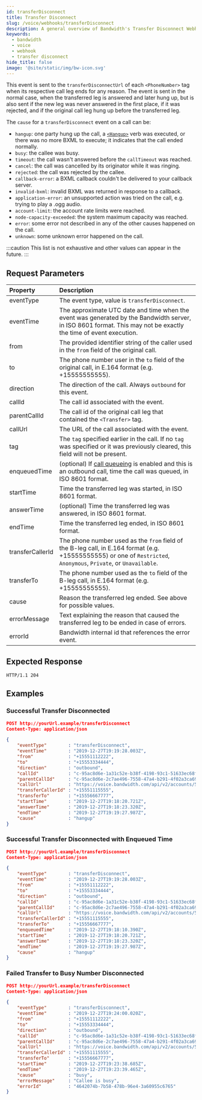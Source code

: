 ---
id: transferDisconnect
title: Transfer Disconnect
slug: /voice/webhooks/transferDisconnect
description: A general overview of Bandwidth's Transfer Disconnect Webhook
keywords:
  - bandwidth
  - voice
  - webhook
  - transfer disconnect
hide_title: false
image: '@site/static/img/bw-icon.svg'
---


This event is sent to the `transferDisconnectUrl` of each `<PhoneNumber>` tag when its respective call leg ends for any reason.
The event is sent in the normal case, when the transferred leg is answered and later hung up, but is also sent if the new leg
was never answered in the first place, if it was rejected, and if the original call leg hung up before the transferred leg.

The `cause` for a `transferDisconnect` event on a call can be:
  - `hangup`: one party hung up the call, a [`<Hangup>`](/docs/voice/bxml/hangup) verb was executed, or there was no more BXML to execute; it indicates that the call ended normally.
  - `busy`: the callee was busy.
  - `timeout`: the call wasn't answered before the `callTimeout` was reached.
  - `cancel`: the call was cancelled by its originator while it was ringing.
  - `rejected`: the call was rejected by the callee.
  - `callback-error`: a BXML callback couldn't be delivered to your callback server.
  - `invalid-bxml`: invalid BXML was returned in response to a callback.
  - `application-error`: an unsupported action was tried on the call, e.g. trying to play a .ogg audio.
  - `account-limit`: the account rate limits were reached.
  - `node-capacity-exceeded`: the system maximum capacity was reached.
  - `error`: some error not described in any of the other causes happened on the call.
  - `unknown`: some unknown error happened on the call.

:::caution
This list is not exhaustive and other values can appear in the future.
:::

## Request Parameters

| Property         | Description |
|:-----------------|:------------|
| eventType        | The event type, value is `transferDisconnect`. |
| eventTime        | The approximate UTC date and time when the event was generated by the Bandwidth server, in ISO 8601 format. This may not be exactly the time of event execution. |
| from             | The provided identifier string of the caller used in the `from` field of the original call. |
| to               | The phone number user in the `to` field of the original call, in E.164 format (e.g. +15555555555). |
| direction        | The direction of the call. Always `outbound` for this event. |
| callId           | The call id associated with the event. |
| parentCallId     | The call id of the original call leg that contained the `<Transfer>` tag. |
| callUrl          | The URL of the call associated with the event. |
| tag              | The `tag` specified earlier in the call. If no `tag` was specified or it was previously cleared, this field will not be present. |
| enqueuedTime     | (optional) If [call queueing](/apis/voice#operation/createCall) is enabled and this is an outbound call, time the call was queued, in ISO 8601 format. |
| startTime        | Time the transferred leg was started, in ISO 8601 format. |
| answerTime       | (optional) Time the transferred leg was answered, in ISO 8601 format. |
| endTime          | Time the transferred leg ended, in ISO 8601 format. |
| transferCallerId | The phone number used as the `from` field of the B-leg call, in E.164 format (e.g. +15555555555) or one of `Restricted`, `Anonymous`, `Private`, or `Unavailable`. |
| transferTo       | The phone number used as the `to` field of the B-leg call, in E.164 format (e.g. +15555555555). |
| cause            | Reason the transferred leg ended. See above for possible values. |
| errorMessage     | Text explaining the reason that caused the transferred leg to be ended in case of errors. |
| errorId          | Bandwidth internal id that references the error event. |

## Expected Response

```http
HTTP/1.1 204
```

## Examples

### Successful Transfer Disconnected

```json
POST http://yourUrl.example/transferDisconnect
Content-Type: application/json

{
    "eventType"        : "transferDisconnect",
    "eventTime"        : "2019-12-27T19:19:28.003Z",
    "from"             : "+15551112222",
    "to"               : "+15553334444",
    "direction"        : "outbound",
    "callId"           : "c-95ac8d6e-1a31c52e-b38f-4198-93c1-51633ec68f8d",
    "parentCallId"     : "c-95ac8d6e-2c7ae496-7558-47a4-b291-4f02a3ca6942",
    "callUrl"          : "https://voice.bandwidth.com/api/v2/accounts/55555555/calls/c-95ac8d6e-1a31c52e-b38f-4198-93c1-51633ec68f8d",
    "transferCallerId" : "+15551115555",
    "transferTo"       : "+15556667777",
    "startTime"        : "2019-12-27T19:18:20.721Z",
    "answerTime"       : "2019-12-27T19:18:23.320Z",
    "endTime"          : "2019-12-27T19:19:27.987Z",
    "cause"            : "hangup"
}
```

### Successful Transfer Disconnected with Enqueued Time

```json
POST http://yourUrl.example/transferDisconnect
Content-Type: application/json

{
    "eventType"        : "transferDisconnect",
    "eventTime"        : "2019-12-27T19:19:28.003Z",
    "from"             : "+15551112222",
    "to"               : "+15553334444",
    "direction"        : "outbound",
    "callId"           : "c-95ac8d6e-1a31c52e-b38f-4198-93c1-51633ec68f8d",
    "parentCallId"     : "c-95ac8d6e-2c7ae496-7558-47a4-b291-4f02a3ca6942",
    "callUrl"          : "https://voice.bandwidth.com/api/v2/accounts/55555555/calls/c-95ac8d6e-1a31c52e-b38f-4198-93c1-51633ec68f8d",
    "transferCallerId" : "+15551115555",
    "transferTo"       : "+15556667777",
    "enqueuedTime"     : "2019-12-27T19:18:10.390Z",
    "startTime"        : "2019-12-27T19:18:20.721Z",
    "answerTime"       : "2019-12-27T19:18:23.320Z",
    "endTime"          : "2019-12-27T19:19:27.987Z",
    "cause"            : "hangup"
}
```

### Failed Transfer to Busy Number Disconnected

```json
POST http://yourUrl.example/transferDisconnect
Content-Type: application/json

{
    "eventType"        : "transferDisconnect",
    "eventTime"        : "2019-12-27T19:24:00.020Z",
    "from"             : "+15551112222",
    "to"               : "+15553334444",
    "direction"        : "outbound",
    "callId"           : "c-95ac8d6e-1a31c52e-b38f-4198-93c1-51633ec68f8d",
    "parentCallId"     : "c-95ac8d6e-2c7ae496-7558-47a4-b291-4f02a3ca6942",
    "callUrl"          : "https://voice.bandwidth.com/api/v2/accounts/55555555/calls/c-95ac8d6e-1a31c52e-b38f-4198-93c1-51633ec68f8d",
    "transferCallerId" : "+15551115555",
    "transferTo"       : "+15556667777",
    "startTime"        : "2019-12-27T19:23:38.685Z",
    "endTime"          : "2019-12-27T19:23:39.465Z",
    "cause"            : "busy",
    "errorMessage"     : "Callee is busy",
    "errorId"          : "4642074b-7b58-478b-96e4-3a60955c6765"
}
```
